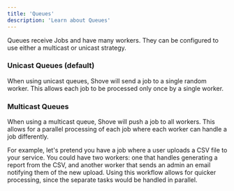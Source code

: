 ```yaml
---
title: 'Queues'
description: 'Learn about Queues'
---
```


Queues receive Jobs and have many workers. They can be configured to
use
either a multicast or unicast strategy.

### Unicast Queues (default)

When using unicast queues, Shove will send a job to a single random
worker. This allows each job to be processed only once by a single
worker.

### Multicast Queues

When using a multicast queue, Shove will push a job to all workers.
This
allows for a parallel processing of each job where each worker can
handle a job differently.

For example, let's pretend you have a job where a user uploads a CSV
file to your service. You could have two workers: one that handles
generating a report from the CSV, and another worker that sends an admin
an email notifying them of the new upload. Using this workflow allows
for quicker processing, since the separate tasks would be handled in
parallel.

